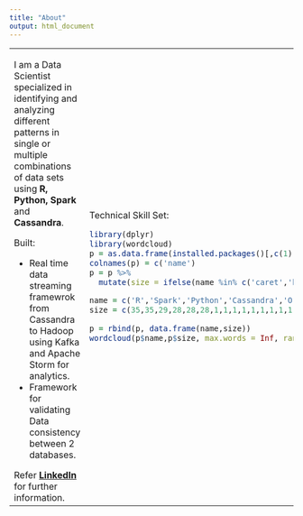 ```yaml
---
title: "About"
output: html_document
---
```

<table>
<tr><td>
I am a Data Scientist specialized in identifying and analyzing different patterns in single or multiple combinations of data sets using **R, Python, Spark** and **Cassandra**.

Built:

* Real time data streaming framewrok from Cassandra to Hadoop using Kafka and Apache Storm for analytics.
* Framework for validating Data consistency between 2 databases.

Refer **[LinkedIn](https://linkedin.com/in/tmalepati)** for further information.
</td><td>
Technical Skill Set:
```r
library(dplyr)
library(wordcloud)
p = as.data.frame(installed.packages()[,c(1)])
colnames(p) = c('name')
p = p %>%
  mutate(size = ifelse(name %in% c('caret','broom','dplyr','tidyr','randomForest','wordcloud','gapminder','purrr','stats','rmarkdown','knitr','shiny'), 25, 9))

name = c('R','Spark','Python','Cassandra','Oracle','MySQL','Grafana','Kibana','Jupyter','Rundeck','Mesos','Marathon','Chronos','Consul','Sensu','JMX Trans','InfluxDB','OpsCenter','Chef','Bash','HTML5','CSS3','MongoDB')
size = c(35,35,29,28,28,28,1,1,1,1,1,1,1,1,1,1,1,1,1,1,1,1,1)

p = rbind(p, data.frame(name,size))
wordcloud(p$name,p$size, max.words = Inf, random.order = F, scale=c(3,.1), colors = brewer.pal(8,"Dark2"), rot.per = .3)
```
</td></tr>
</table>